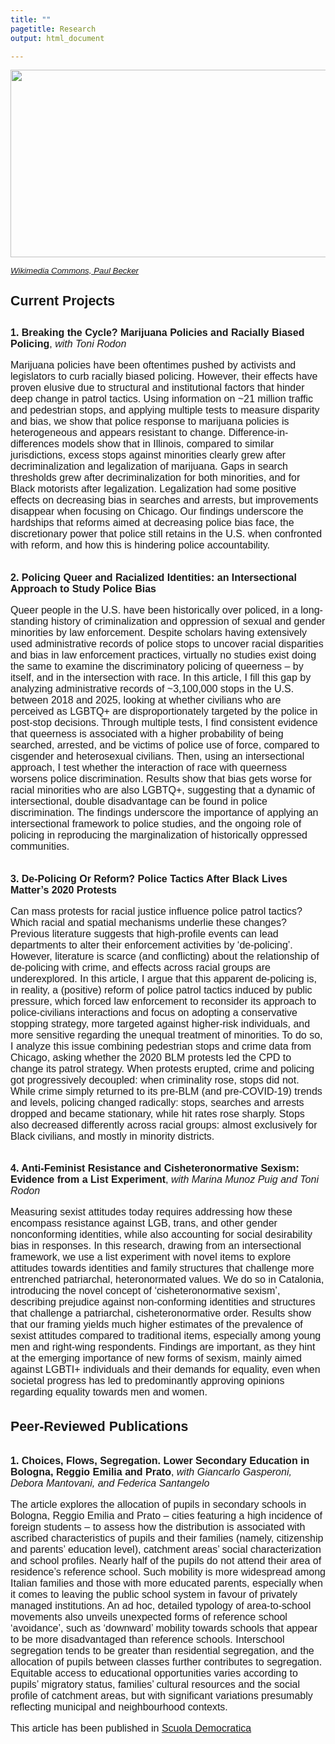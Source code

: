 ---
title: ""
pagetitle: Research
output: html_document

---

<img loading="lazy" src= "files/BLM3.jpg" style="width: 1004; height: 300; object-fit: cover;">
<p style="font-family: Helvetica, sans-serif; font-size:10pt; font-style:Helvetica"> _[Wikimedia Commons, Paul Becker](https://commons.wikimedia.org/wiki/File:George_Floyd_Protest,_Columbus_%28May_30th%29_George_Floyd_Protest,_Columbus_%28May_30th%29_IMG_2012_%2849954069361%29.jpg)_ </p>

##
##

<p style="font-family: Helvetica, sans-serif; font-size:16pt; font-style:Helvetica"> **Current Projects** </p>

##
##

<font style="font-family: Helvetica, sans-serif; font-size:12pt">

**1. Breaking the Cycle? Marijuana Policies and Racially Biased Policing**, _with Toni Rodon_

Marijuana policies have been oftentimes pushed by activists and legislators to curb racially biased policing. However, their effects have proven elusive due to structural and institutional factors that hinder deep change in patrol tactics. Using information on ~21 million traffic and pedestrian stops, and applying multiple tests to measure disparity and bias, we show that police response to marijuana policies is heterogeneous and appears resistant to change. Difference-in-differences models show that in Illinois, compared to similar jurisdictions, excess stops against minorities clearly grew after decriminalization and legalization of marijuana. Gaps in search thresholds grew after decriminalization for both minorities, and for Black motorists after legalization. Legalization had some positive effects on decreasing bias in searches and arrests, but improvements disappear when focusing on Chicago. Our findings underscore the hardships that reforms aimed at decreasing police bias face, the discretionary power that police still retains in the U.S. when confronted with reform, and how this is hindering police accountability.

##
##

**2. Policing Queer and Racialized Identities: an Intersectional Approach to Study Police Bias**

Queer people in the U.S. have been historically over policed, in a long-standing history of criminalization and oppression of sexual and gender minorities by law enforcement. Despite scholars having extensively used administrative records of police stops to uncover racial disparities and bias in law enforcement practices, virtually no studies exist doing the same to examine the discriminatory policing of queerness – by itself, and in the intersection with race. In this article, I fill this gap by analyzing administrative records of ~3,100,000 stops in the U.S. between 2018 and 2025, looking at whether civilians who are perceived as LGBTQ+ are disproportionately targeted by the police in post-stop decisions. Through multiple tests, I find consistent evidence that queerness is associated with a higher probability of being searched, arrested, and be victims of police use of force, compared to cisgender and heterosexual civilians. Then, using an intersectional approach, I test whether the interaction of race with queerness worsens police discrimination. Results show that bias gets worse for racial minorities who are also LGBTQ+, suggesting that a dynamic of intersectional, double disadvantage can be found in police discrimination. The findings underscore the importance of applying an intersectional framework to police studies, and the ongoing role of policing in reproducing the marginalization of historically oppressed communities.

##
##

**3. De-Policing Or Reform? Police Tactics After Black Lives Matter's 2020 Protests**

Can mass protests for racial justice influence police patrol tactics? Which racial and spatial mechanisms underlie these changes? Previous literature suggests that high-profile events can lead departments to alter their enforcement activities by ‘de-policing’. However, literature is scarce (and conflicting) about the relationship of de-policing with crime, and effects across racial groups are underexplored. In this article, I argue that this apparent de-policing is, in reality, a (positive) reform of police patrol tactics induced by public pressure, which forced law enforcement to reconsider its approach to police-civilians interactions and focus on adopting a conservative stopping strategy, more targeted against higher-risk individuals, and more sensitive regarding the unequal treatment of minorities. To do so, I analyze this issue combining pedestrian stops and crime data from Chicago, asking whether the 2020 BLM protests led the CPD to change its patrol strategy. When protests erupted, crime and policing got progressively decoupled: when criminality rose, stops did not. While crime simply returned to its pre-BLM (and pre-COVID-19) trends and levels, policing changed radically: stops, searches and arrests dropped and became stationary, while hit rates rose sharply. Stops also decreased differently across racial groups: almost exclusively for Black civilians, and mostly in minority districts.

##
##

**4. Anti-Feminist Resistance and Cisheteronormative Sexism: Evidence from a List Experiment**, _with Marina Munoz Puig and Toni Rodon_

Measuring sexist attitudes today requires addressing how these encompass resistance against LGB, trans, and other gender nonconforming identities, while also accounting for social desirability bias in responses. In this research, drawing from an intersectional framework, we use a list experiment with novel items to explore attitudes towards identities and family structures that challenge more entrenched patriarchal, heteronormated values. We do so in Catalonia, introducing the novel concept of ‘cisheteronormative sexism’, describing prejudice against non-conforming identities and structures that challenge a patriarchal, cisheteronormative order. Results show that our framing yields much higher estimates of the prevalence of sexist attitudes compared to traditional items, especially among young men and right-wing respondents. Findings are important, as they hint at the emerging importance of new forms of sexism, mainly aimed against LGBTI+ individuals and their demands for equality, even when societal progress has led to predominantly approving opinions regarding equality towards men and women.

##
##

<p style="font-family: Helvetica, sans-serif; font-size:16pt; font-style:Helvetica"> **Peer-Reviewed Publications** </p>

##
##

**1. Choices, Flows, Segregation. Lower Secondary Education in Bologna, Reggio Emilia and Prato**, _with Giancarlo Gasperoni, Debora Mantovani, and Federica Santangelo_

The article explores the allocation of pupils in secondary schools in Bologna, Reggio Emilia and Prato – cities featuring a high incidence of foreign students – to assess how the distribution is associated with ascribed characteristics of pupils and their families (namely, citizenship and parents’ education level), catchment areas’ social characterization  and school profiles. Nearly half of the pupils do not attend their area of residence’s reference school. Such mobility is more widespread among Italian families and those with more  educated parents, especially when it comes to leaving the public school system in favour of privately managed institutions. An ad hoc, detailed typology of area-to-school movements also unveils unexpected forms of reference school ‘avoidance’, such as ‘downward’ mobility towards schools that appear to be more disadvantaged than reference schools. Interschool segregation tends to be greater than residential segregation, and the allocation of pupils between classes further contributes to segregation. Equitable access to educational opportunities varies according to pupils’ migratory status, families’ cultural resources and the social profile of catchment areas, but with significant variations presumably reflecting municipal and neighbourhood contexts.

This article has been published in [Scuola Democratica](https://www.rivisteweb.it/issn/1129-731X/issue/9750)

##
##

</font>


